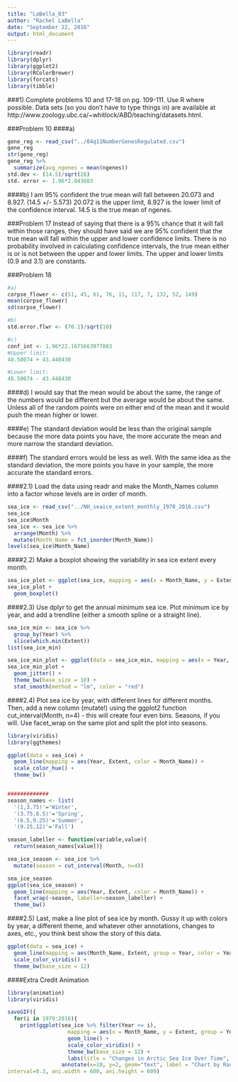 ```yaml
---
title: "LaBella_03"
author: "Rachel LaBella"
date: "September 22, 2016"
output: html_document
---
```

```r
library(readr)
library(dplyr)
library(ggplot2)
library(RColorBrewer)
library(forcats)
library(tibble)
```
###1) Complete problems 10 and 17-18 on pg. 109-111. Use R where possible. Data sets (so you don’t have to type things in) are available at http://www.zoology.ubc.ca/~whitlock/ABD/teaching/datasets.html.

###Problem 10
####a)
``` r
gene_reg <- read_csv("../04q11NumberGenesRegulated.csv")
gene_reg
str(gene_reg)
gene_reg %>%
  summarize(avg_ngenes = mean(ngenes))
std.dev <- (14.5)/sqrt(26)
std. error <- 1.96*2.843683
```
####b)
I am 95% confident the true mean will fall between 20.073 and 8.927. (14.5 +/- 5.573) 20.072 is the upper limit, 8.927 is the lower limit of the confidence interval. 14.5 is the true mean of ngenes. 

###Problem 17
Instead of saying that there is a 95% chance that it will fall within those ranges, they should have said we are 95% confident that the true mean will fall within the upper and lower confidence limits. There is no probability involved in calculating confidence intervals, the true mean either is or is not between the upper and lower limits. The upper and lower limits (0.9 and 3.1) are constants. 

###Problem 18
```r
#a) 
corpse_flower <- c(51, 45, 61, 76, 11, 117, 7, 132, 52, 149)
mean(corpse_flower)
sd(corpse_flower)

#b)
std.error.flwr <- (70.1)/sqrt(10)

#c)
conf_int <- 1.96*22.1675663977803
#Upper limit:
48.50074 + 43.448430

#Lower limit:
48.50074 - 43.448430
```
####d)
I would say that the mean would be about the same, the range of the numbers would be different but the average would be about the same. Unless all of the random points were on either end of the mean and it would push the mean higher or lower. 

####e)
The standard deviation would be less than the original sample because the more data points you have, the more accurate the mean and more narrow the standard deviation.

####f)
The standard errors would be less as well. With the same idea as the standard deviation, the more points you have in your sample, the more accurate the standard errors. 

####2.1) Load the data using readr and make the Month_Names column into a factor whose levels are in order of month.
``` r
sea_ice <- read_csv("../NH_seaice_extent_monthly_1978_2016.csv")
sea_ice
sea_ice$Month
sea_ice <- sea_ice %>%
  arrange(Month) %>%
  mutate(Month_Name = fct_inorder(Month_Name))
levels(sea_ice$Month_Name)
```

####2.2) Make a boxplot showing the variability in sea ice extent every month.
``` r
sea_ice_plot <- ggplot(sea_ice, mapping = aes(x = Month_Name, y = Extent)) 
sea_ice_plot +
  geom_boxplot()
```


####2.3) Use dplyr to get the annual minimum sea ice. Plot minimum ice by year, and add a trendline (either a smooth spline or a straight line).
``` r
sea_ice_min <- sea_ice %>%
  group_by(Year) %>%
  slice(which.min(Extent)) 
list(sea_ice_min)

sea_ice_min_plot <- ggplot(data = sea_ice_min, mapping = aes(x = Year, y = Extent))
sea_ice_min_plot +
  geom_jitter() +
  theme_bw(base_size = 10) +
  stat_smooth(method = "lm", color = "red")

```


####2.4) Plot sea ice by year, with different lines for different months. Then, add a new column (mutate!) using the ggplot2 function cut_interval(Month, n=4) - this will create four even bins. Seasons, if you will. Use facet_wrap on the same plot and split the plot into seasons.
``` r
library(viridis)
library(ggthemes)

ggplot(data = sea_ice) +
  geom_line(mapping = aes(Year, Extent, color = Month_Name)) +
  scale_color_hue() +
  theme_bw()


#############
season_names <- list(
  '(1,3.75)'='Winter',
  '(3.75,6.5)'='Spring',
  '(6.5,9.25)'='Summer',
  '(9.25,12)'='Fall')

season_labeller <- function(variable,value){
  return(season_names[value])}

sea_ice_season <- sea_ice %>%
  mutate(season = cut_interval(Month, n=4))

sea_ice_season
ggplot(sea_ice_season) +
  geom_line(mapping = aes(Year, Extent, color = Month_Name)) +
  facet_wrap(~season, labeller=season_labeller) +
  theme_bw()

```


####2.5) Last, make a line plot of sea ice by month. Gussy it up with colors by year, a different theme, and whatever other annotations, changes to axes, etc., you think best show the story of this data.
``` r
ggplot(data = sea_ice) +
  geom_line(mapping = aes(Month_Name, Extent, group = Year, color = Year)) +
  scale_color_viridis() +
  theme_bw(base_size = 12) 
```

####Extra Credit Animation
```r
library(animation)
library(viridis)

saveGIF({
  for(i in 1979:2016){
    print(ggplot(sea_ice %>% filter(Year <= i),
                   mapping = aes(x = Month_Name, y = Extent, group = Year, color = Year)) +
                   geom_line() +
                   scale_color_viridis() +
                   theme_bw(base_size = 12) +
                   labs(title = "Changes in Arctic Sea Ice Over Time", x = "Month", y = "Extent in 10^6 sq km") +
                 annotate(x=10, y=2, geom="text", label = "Chart by Rachel LaBella", size = 3))}},
interval=0.3, ani.width = 600, ani.height = 600)

```




